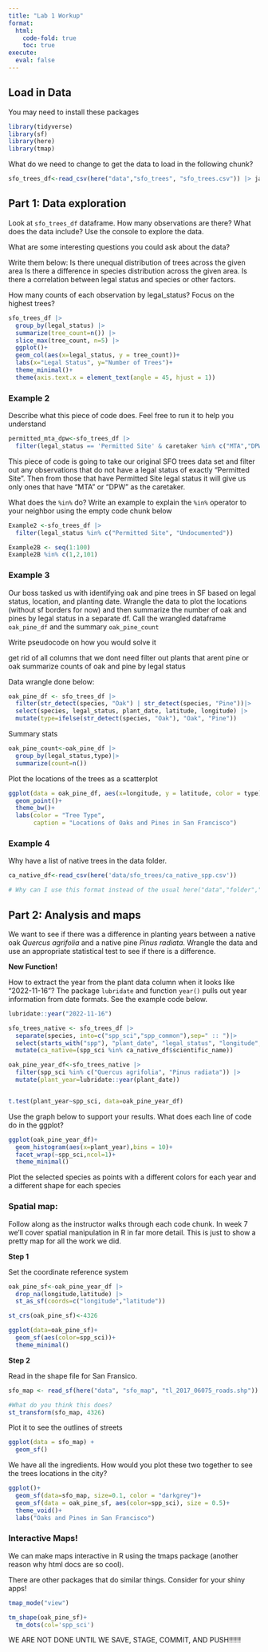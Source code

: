 ```yaml
---
title: "Lab 1 Workup"
format: 
  html:
    code-fold: true
    toc: true
execute:
  eval: false
---
```


## Load in Data

You may need to install these packages

```r
library(tidyverse)
library(sf)
library(here)
library(tmap)
```


What do we need to change to get the data to load in the following chunk?

```r
sfo_trees_df<-read_csv(here("data","sfo_trees", "sfo_trees.csv")) |> janitor::clean_names()
```

## Part 1: Data exploration

Look at `sfo_trees_df` dataframe. How many observations are there? What does the data include? Use the console to explore the data.

What are some interesting questions you could ask about the data?

Write them below: 
Is there unequal distribution of trees across the given area
Is there a difference in species distribution across the given area. 
Is there a correlation between legal status and species or other factors.   

How many counts of each observation by legal_status? Focus on the highest trees? 

```r
sfo_trees_df |>
  group_by(legal_status) |>
  summarize(tree_count=n()) |> 
  slice_max(tree_count, n=5) |> 
  ggplot()+
  geom_col(aes(x=legal_status, y = tree_count))+
  labs(x="Legal Status", y="Number of Trees")+
  theme_minimal()+ 
  theme(axis.text.x = element_text(angle = 45, hjust = 1))
```

### Example 2

Describe what this piece of code does. Feel free to run it to help you understand

```r
permitted_mta_dpw<-sfo_trees_df |> 
  filter(legal_status == 'Permitted Site' & caretaker %in% c("MTA","DPW"))
```
This piece of code is going to take our original SFO trees data set and filter out any observations that do not have a legal status of exactly "Permitted Site". Then from those that have Permitted Site legal status it will give us only ones that have "MTA" or "DPW" as the caretaker. 

What does the `%in%` do? Write an example to explain the `%in%` operator to your neighbor using the empty code chunk below

```r
Example2 <-sfo_trees_df |> 
  filter(legal_status %in% c("Permitted Site", "Undocumented"))

Example2B <- seq(1:100)
Example2B %in% c(1,2,101)
```


### Example 3

Our boss tasked us with identifying oak and pine trees in SF based on legal status, location, and planting date. Wrangle the data to plot the locations (without sf borders for now) and then summarize the number of oak and pines by legal status in a separate df. Call the wrangled dataframe `oak_pine_df` and the summary `oak_pine_count`

Write pseudocode on how you would solve it

get rid of all columns that we dont need 
filter out plants that arent pine or oak 
summarize counts of oak and pine by legal status 

Data wrangle done below:

```r
oak_pine_df <- sfo_trees_df |> 
  filter(str_detect(species, "Oak") | str_detect(species, "Pine"))|> 
  select(species, legal_status, plant_date, latitude, longitude) |> 
  mutate(type=ifelse(str_detect(species, "Oak"), "Oak", "Pine"))
```


Summary stats

```r
oak_pine_count<-oak_pine_df |> 
  group_by(legal_status,type)|>
  summarize(count=n())
```


Plot the locations of the trees as a scatterplot

```r
ggplot(data = oak_pine_df, aes(x=longitude, y = latitude, color = type))+
  geom_point()+
  theme_bw()+ 
  labs(color = "Tree Type", 
       caption = "Locations of Oaks and Pines in San Francisco")
```

### Example 4

Why have a list of native trees in the data folder.

```r
ca_native_df<-read_csv(here('data/sfo_trees/ca_native_spp.csv'))

# Why can I use this format instead of the usual here("data","folder","file")?
```

## Part 2: Analysis and maps

We want to see if there was a difference in planting years between a native oak *Quercus agrifolia* and a native pine *Pinus radiata*. Wrangle the data and use an appropriate statistical test to see if there is a difference.

**New Function!**

How to extract the year from the plant data column when it looks like "2022-11-16"? The package `lubridate` and function `year()` pulls out year information from date formats.  See the example code below.

```r
lubridate::year("2022-11-16")
```

```r
sfo_trees_native <- sfo_trees_df |> 
  separate(species, into=c("spp_sci","spp_common"),sep=" :: ")|> 
  select(starts_with("spp"), "plant_date", "legal_status", "longitude", "latitude")|> 
  mutate(ca_native=(spp_sci %in% ca_native_df$scientific_name))
```

```r
oak_pine_year_df<-sfo_trees_native |> 
  filter(spp_sci %in% c("Quercus agrifolia", "Pinus radiata")) |> 
  mutate(plant_year=lubridate::year(plant_date))


t.test(plant_year~spp_sci, data=oak_pine_year_df)
```


Use the graph below to support your results. What does each line of code do in the ggplot?

```r
ggplot(oak_pine_year_df)+
  geom_histogram(aes(x=plant_year),bins = 10)+
  facet_wrap(~spp_sci,ncol=1)+
  theme_minimal()
```


Plot the selected species as points with a different colors for each year and a different shape for each species

### Spatial map:

Follow along as the instructor walks through each code chunk. In week 7 we'll cover spatial manipulation in R in far more detail. This is just to show a pretty map for all the work we did.

**Step 1**

Set the coordinate reference system

```r
oak_pine_sf<-oak_pine_year_df |> 
  drop_na(longitude,latitude) |> 
  st_as_sf(coords=c("longitude","latitude"))

st_crs(oak_pine_sf)<-4326

ggplot(data=oak_pine_sf)+
  geom_sf(aes(color=spp_sci))+
  theme_minimal()
```


**Step 2**

Read in the shape file for San Fransico.

```r
sfo_map <- read_sf(here("data", "sfo_map", "tl_2017_06075_roads.shp"))

#What do you think this does?
st_transform(sfo_map, 4326)
```

Plot it to see the outlines of streets

```r
ggplot(data = sfo_map) +
  geom_sf()
```


We have all the ingredients. How would you plot these two together to see the trees locations in the city?

```r
ggplot()+
  geom_sf(data=sfo_map, size=0.1, color = "darkgrey")+
  geom_sf(data = oak_pine_sf, aes(color=spp_sci), size = 0.5)+
  theme_void()+
  labs("Oaks and Pines in San Francisco")
```


### Interactive Maps!

We can make maps interactive in R using the tmaps package (another reason why html docs are so cool).

There are other packages that do similar things. Consider for your shiny apps!

```r
tmap_mode("view")

tm_shape(oak_pine_sf)+
  tm_dots(col='spp_sci')
```



WE ARE NOT DONE UNTIL WE SAVE, STAGE, COMMIT, AND PUSH!!!!!!

